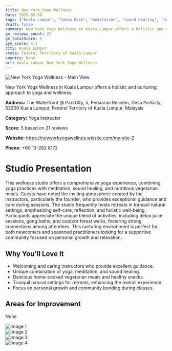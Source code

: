 ```yaml
---
title: New York Yoga Wellness
date: 2025-03-08
tags: ["Kuala Lumpur", "Janda Baik", "meditation", "sound healing", "detox yoga", "welcoming atmosphere", "holistic wellness", "Kuala Lumpur"]  
draft: false
summary: New York Yoga Wellness in Kuala Lumpur offers a holistic and nurturing approach to yoga and wellness.
gm_reviews_count: 21
gm_totalScore: 5
gym_score: 4.1
city: Kuala_Lumpur
state: Federal Territory of Kuala Lumpur
country: None
url: Kuala_Lumpur_New_York_Yoga_Wellness
---
```


<div className="aspect-[16/9] relative my-8">
  <img 
    src="https://lh5.googleusercontent.com/p/AF1QipPNyHE4kP2oI7eKiGb2nOtrCSJBel-qmD-2CZB1=w1920-h1080-k-no"
    alt="New York Yoga Wellness - Main View"
    className="object-cover absolute inset-0 w-full h-full rounded-lg"
  />
</div>

New York Yoga Wellness in Kuala Lumpur offers a holistic and nurturing approach to yoga and wellness.

**Address:** The Waterfront @ ParkCity, 5, Persiaran Residen, Desa Parkcity, 52200 Kuala Lumpur, Federal Territory of Kuala Lumpur, Malaysia

**Category:** Yoga instructor

**Score:** 5 based on 21 reviews

**Website:** https://newyorkyogawellnes.wixsite.com/my-site-2

**Phone:** +60 13-282 8172

# Studio Presentation

This wellness studio offers a comprehensive yoga experience, combining yoga practices with meditation, sound healing, and nutritious vegetarian meals. Guests have noted the inviting atmosphere created by the instructors, particularly the founder, who provides exceptional guidance and care during sessions. The studio frequently hosts retreats in tranquil natural settings, emphasizing self-care, reflection, and holistic well-being. Participants appreciate the unique blend of activities, including detox juice sessions, gong baths, and outdoor forest walks, fostering strong connections among attendees. This nurturing environment is perfect for both newcomers and seasoned practitioners looking for a supportive community focused on personal growth and relaxation.

## Why You'll Love It

- Welcoming and caring instructors who provide excellent guidance.
- Unique combination of yoga, meditation, and sound healing.
- Delicious home-cooked vegetarian meals and healthy snacks.
- Tranquil natural settings for retreats, enhancing the overall experience.
- Focus on personal growth and community bonding during classes.

## Areas for Improvement

None

<div className="grid grid-cols-1 xl:grid-cols-2 gap-4 my-8">
<div className="aspect-[4/3] relative"><img src="https://lh5.googleusercontent.com/p/AF1QipOfcdO6kIixmWtMu62WzqUthQkUoQMIcV-YnZ1-=w1920-h1080-k-no" alt="Image 1" className="object-cover absolute inset-0 w-full h-full rounded-lg" /></div>
<div className="aspect-[4/3] relative"><img src="https://lh5.googleusercontent.com/p/AF1QipMXEkhlnqLs1FpKA30rs6KYZ5tbAt10zcz5hLU-=w1920-h1080-k-no" alt="Image 2" className="object-cover absolute inset-0 w-full h-full rounded-lg" /></div>
<div className="aspect-[4/3] relative"><img src="https://lh5.googleusercontent.com/p/AF1QipNAknHCoJe9nZga9jGzmSm2UqNajMSWguoi3C7m=w1920-h1080-k-no" alt="Image 3" className="object-cover absolute inset-0 w-full h-full rounded-lg" /></div>
<div className="aspect-[4/3] relative"><img src="https://lh3.googleusercontent.com/gps-cs-s/AB5caB92OVwld6xH1VPD4hjjcZRvEJtCQI_Mwgal15BVngKkMEd6w_4dWgp8XP8m7CwIErguNABvjfm0veijvR7Oqw0TpZaJGY-DvzHqiUjkpetW9WLoYG9hG8qGM0PPa-40OXQm7M30=w1920-h1080-k-no" alt="Image 4" className="object-cover absolute inset-0 w-full h-full rounded-lg" /></div>
</div>